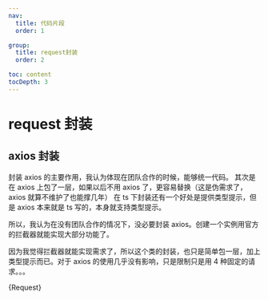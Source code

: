 ```yaml
---
nav:
  title: 代码片段
  order: 1

group:
  title: request封装
  order: 2

toc: content
tocDepth: 3
---
```


# request 封装

## axios 封装

封装 axios 的主要作用，我认为体现在团队合作的时候，能够统一代码。
其次是在 axios 上包了一层，如果以后不用 axios 了，更容易替换（这是伪需求了，axios 就算不维护了也能撑几年）
在 ts 下封装还有一个好处是提供类型提示，但是 axios 本来就是 ts 写的，本身就支持类型提示。

所以，我认为在没有团队合作的情况下，没必要封装 axios。创建一个实例用官方的拦截器就能实现大部分功能了。

因为我觉得拦截器就能实现需求了，所以这个类的封装，也只是简单包一层，加上类型提示而已。对于 axios 的使用几乎没有影响，只是限制只是用 4 种固定的请求。。。


<CodeBlock language="ts">{Request}</CodeBlock>

